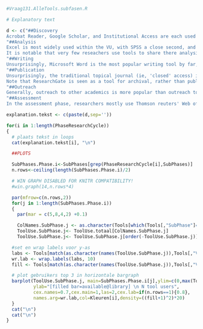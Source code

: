 
```r
#Vraag131.AlleTools.subfasen.R

# Explanatory text

d <- c("##Discovery
Acrobat Reader, Google Scholar, and Institutional Access are each used by nearly all VU respondents. Looking at the more detailed figures showing all tools per research activity, it becomes clear that these tools are not direct competitors: each are leading tools in different research activities. Acrobat Reader is a very popular tool for reading, Google Scholar for searching literature, and Institutional Access to gain access to academic literature.",
"##Analysis
Excel is most widely used within the VU, with SPSS a close second, and R a more distant third. These tools fall within the same activity class, and could be considered rival tools. This is only partially true: closer inspection of the data shows that nearly 80 per cent of SPSS users indicate that they also use Excel, and about 66 per cent of Excel users also use SPSS. Users of R also use Excel often, although the opposite is not true. SPSS users are unlikely to use R as well, although many R users do analysis in SPSS as well.
It is notable that very few reseachers use tools to share there analysis (and, presumably, do not share their analysis). It would be interesting to see how this evolves in the future.",
"##Writing
Unsurprisingly, Microsoft Word is the most popular writing tool by far, and nearly all respondents indicate that they use Word. Nearly all non-Word-users write in LaTeX or Overleaf (which is web-based LaTeX). Google Docs is used in conjunction with Word in 26% of cases; for most others, Word is the only tool for writing. The second and third most popular tools in the Writing category are reference managers: Endnote and Mendeley. Endnote is supported by the Library, but Mendeley has only slightly fewer users. Endnote and Mendeley users really are separate categories: very few researchers use both. More than 30 per cent of respondents do not indicate using a reference manager at all.",
"##Publication
Unsurprisingly, the traditional topical journal (ie, 'closed' access) is still the leading outlet for academic work; more than eighty per cent of respondents with at least one publication indicate they have published in such a journal. We see no indications that researchers make a very strict choice for either traditional or Open Access outlets, as most respondents indicate having published in both types.
Note that ResearchGate is seen as a tool for archival, rather than publication. From the point of view of the Library, it could be important to make more clear the benefits of the institutional repository. Of course, using the VU repository does not preclude using ResearchGate as well.",
"##Outreach
Generally, outreach to other academics is more popular than outreach to a broader public. ResearchGate and Google Scholar profiles are the most popular tools in this category. Twitter, and to a lesser extent WordPress, are used as tools for outreach to a broader public. Very few researchers make their presentations available for others.",
"##Assessment
In the assessment phase, researchers mostly use Thomson reuters' Web of Science Journal Citation Reports to measure impact. Scopus is used as well, but much less often, presumably because the VU does not offer access to it. Alternative ('open') ways of peer review have very few users.")

explanation.tekst <- c(paste(d,sep=''))

for(i in 1:length(PhaseResearchCycle))
{
  # plaats tekst in loops
  cat(explanation.tekst[i], "\n")

  ##PLOTS

  SubPhases.Phase.i<-SubPhases[grep(PhaseResearchCycle[i],SubPhases)]
  n.rows<-ceiling(length(SubPhases.Phase.i)/2)

  # WIN GRAPH DISABLED FOR KNITR COMPATIBILITY!
  #win.graph(14,n.rows*4)

  par(mfrow=c(n.rows,2))
  for(j in 1:length(SubPhases.Phase.i))
  {
    par(mar = c(5,8,4,2) +0.1)

    ColNames.SubPhase.j <- as.character(Tools[which(Tools[,"SubPhase"]==SubPhases.Phase.i[j]),"Variable.name"])
    ToolUse.SubPhase.j<- ToolUse.totaal[ColNames.SubPhase.j]
    ToolUse.SubPhase.j<- ToolUse.SubPhase.j[order(-ToolUse.SubPhase.j)]

  #set en wrap labels voor y-as
  labs <- Tools[match(as.character(names(ToolUse.SubPhase.j)),Tools[,"Variable.name"]),"Tool.name"]
  wr.lab <- wrap.labels(labs, 10)
  fill <- Tools[match(as.character(names(ToolUse.SubPhase.j)),Tools[,"Variable.name"]),"UB.support"]

  # plot gebruikers top 3 in horizontale bargraph
  barplot(ToolUse.SubPhase.j, main=SubPhases.Phase.i[j],ylim=c(0,max(ToolUse.totaal)),
          ylab="[filled bar=available@library] \n N tool users",
          cex.names=0.7,cex.main=1,las=2,cex.lab=if(n.rows==1){0.8},
          names.arg=wr.lab,col=Kleuren[i],density=((fill+1)^2)*20)
  }
  cat("\n")
  cat("\n")
}
```

